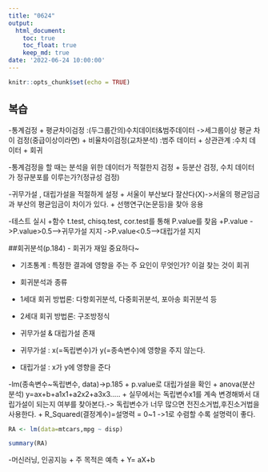 ```yaml
---
title: "0624"
output: 
  html_document:
    toc: true
    toc_float: true
    keep_md: true
date: '2022-06-24 10:00:00'
---
```


```r
knitr::opts_chunk$set(echo = TRUE)
```

## 복습
 -통계검정
  + 평균차이검정 :(두그룹간의)수치데이터&범주데이터
    ->세그룹이상 평균 차이 검정(중급이상이라면)
  + 비율차이검정(교차분석) :범주 데이터
  + 상관관계 :수치 데이터
  + 회귀
  
 -통계검정을 할 때는 분석을 위한 데이터가 적절한지 검정
  + 등분산 검정, 수치 데이터가 정규분포를 이루는가?(정규성 검정)
  
 -귀무가설 , 대립가설을 적절하게 설정
  + 서울이 부산보다 잘산다(X)->서울의 평균임금과 부산의 평균임금이 차이가 있다.
  + 선행연구(논문등)을 찾아 응용
 
 -테스트 실시
  +함수 t.test, chisq.test, cor.test를 통해 P.value를 찾음
  +P.value
   ->P.value>0.5-->귀무가설 지지
   ->P.value<0.5-->대립가설 지지

##회귀분석(p.184)
 - 회귀가 재일 중요하다~
 
 - 기초통계 : 특정한 결과에 영향을 주는 주 요인이 무엇인가? 이걸 찾는 것이 회귀
 
 - 회귀분석과 종류
  + 1세대 회귀 방법론: 다항회귀분석, 다중회귀분석, 포아송 회귀분석 등
  + 2세대 회귀 방법론: 구조방정식
 
 - 귀무가설 & 대립가설 존재
  + 귀무가설 : x(=독립변수)가 y(=종속변수)에 영향을 주지 않는다.
  + 대립가설 : x가 y에 영향을 준다
  
 -lm(종속변수~독립변수, data)->p.185
  + p.value로 대립가설을 확인
  + anova(분산분석)
    y=ax+b+a1x1+a2x2+a3x3.....
  + 실무에서는 독립변수x1를 계속 변경해봐서 대립가설이 되는지 여부를 찾아본다.-> 독립변수가 너무 많으면 전진소거법,후진소거법을 사용한다. 
  + R_Squared(결정계수)=설명력 = 0~1
  ->1로 수렴할 수록 설명력이 좋다.
```r
RA <- lm(data=mtcars,mpg ~ disp)

summary(RA)
```
  
 
 -머신러닝, 인공지능
  + 주 목적은 예측
  + Y= aX+b
  
 

